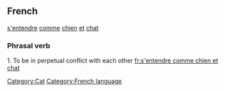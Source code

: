 ==French==
[[s'entendre]] [[comme]] [[chien]] [[et]] [[chat]]
===Phrasal verb===
1. To be in perpetual conflict with each other
[[Category:Cat]] [[Category:French language]]
[[fr:s'entendre comme chien et chat]]